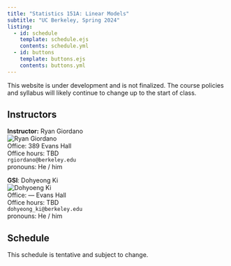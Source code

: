 ```yaml
---
title: "Statistics 151A: Linear Models"
subtitle: "UC Berkeley, Spring 2024"
listing:
  - id: schedule
    template: schedule.ejs
    contents: schedule.yml
  - id: buttons
    template: buttons.ejs
    contents: buttons.yml
---
```


::: {#buttons}
:::


::: {.callout-warning}
This website is under development and is not finalized.  The
course policies and syllabus will likely continue to change up
to the start of class.
:::



## Instructors


::: {.grid}

::: {.g-col-4}
**Instructor:** Ryan Giordano<br>
![Ryan Giordano](images/rgiordano.jpg)<br>
Office: 389 Evans Hall<br>
Office hours: TBD<br>
`rgiordano@berkeley.edu`<br>
pronouns: He / him
:::

::: {.g-col-8}
**GSI**: Dohyeong Ki<br>
![Dohyoeng Ki](images/dohyeongki.jpg)<br>
Office: --- Evans Hall<br>
Office hours: TBD<br>
`dohyeong_ki@berkeley.edu`<br>
pronouns: He / him
:::

:::






## Schedule

This schedule is tentative and subject to change.

::: {#schedule}
:::

